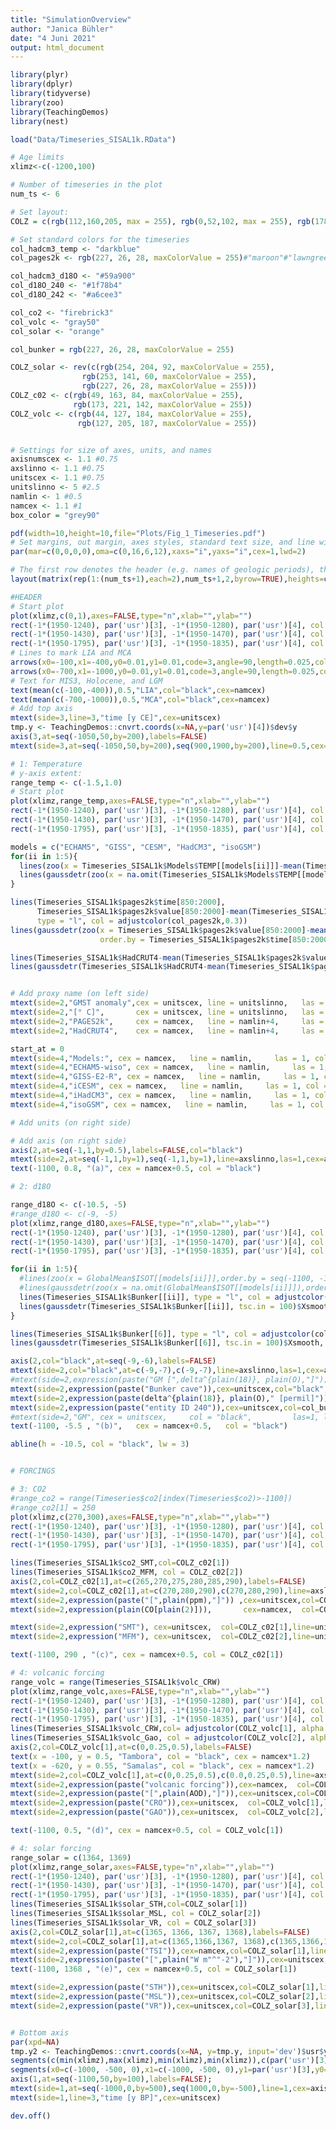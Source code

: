 ```yaml
---
title: "SimulationOverview"
author: "Janica Bühler"
date: "4 Juni 2021"
output: html_document
---
```


```r
library(plyr)
library(dplyr)
library(tidyverse)
library(zoo)
library(TeachingDemos)
library(nest)

```

```r
load("Data/Timeseries_SISAL1k.RData")

# Age limits
xlimz<-c(-1200,100)

# Number of timeseries in the plot
num_ts <- 6

# Set layout:
COLZ = c(rgb(112,160,205, max = 255), rgb(0,52,102, max = 255), rgb(178,178,178, max = 255),rgb(0,121,0, max = 255), rgb(196,121,0, max = 255))

# Set standard colors for the timeseries
col_hadcm3_temp <- "darkblue"
col_pages2k <- rgb(227, 26, 28, maxColorValue = 255)#"maroon"#"lawngreen"

col_hadcm3_d18O <- "#59a900"
col_d18O_240 <- "#1f78b4"
col_d18O_242 <- "#a6cee3"

col_co2 <- "firebrick3"
col_volc <- "gray50"
col_solar <- "orange"

col_bunker = rgb(227, 26, 28, maxColorValue = 255)

COLZ_solar <- rev(c(rgb(254, 204, 92, maxColorValue = 255),
                rgb(253, 141, 60, maxColorValue = 255),
                rgb(227, 26, 28, maxColorValue = 255)))
COLZ_c02 <- c(rgb(49, 163, 84, maxColorValue = 255),
              rgb(173, 221, 142, maxColorValue = 255))
COLZ_volc <- c(rgb(44, 127, 184, maxColorValue = 255),
               rgb(127, 205, 187, maxColorValue = 255))


# Settings for size of axes, units, and names
axisnumscex <- 1.1 #0.75
axslinno <- 1.1 #0.75
unitscex <- 1.1 #0.75
unitslinno <- 5 #2.5
namlin <- 1 #0.5
namcex <- 1.1 #1
box_color = "grey90"
```


```r
pdf(width=10,height=10,file="Plots/Fig_1_Timeseries.pdf")
# Set margins, out margin, axes styles, standard text size, and line width
par(mar=c(0,0,0,0),oma=c(0,16,6,12),xaxs="i",yaxs="i",cex=1,lwd=2)

# The first row denotes the header (e.g. names of geologic periods), the remaining rows correspond to the individual timeseries plots
layout(matrix(rep(1:(num_ts+1),each=2),num_ts+1,2,byrow=TRUE),heights=c(0.2,1,1,1))

#HEADER
# Start plot
plot(xlimz,c(0,1),axes=FALSE,type="n",xlab="",ylab="")
rect(-1*(1950-1240), par('usr')[3], -1*(1950-1280), par('usr')[4], col = box_color, border = NA)
rect(-1*(1950-1430), par('usr')[3], -1*(1950-1470), par('usr')[4], col = box_color, border = NA)
rect(-1*(1950-1795), par('usr')[3], -1*(1950-1835), par('usr')[4], col = box_color, border = NA)
# Lines to mark LIA and MCA
arrows(x0=-100,x1=-400,y0=0.01,y1=0.01,code=3,angle=90,length=0.025,col="black")
arrows(x0=-700,x1=-1000,y0=0.01,y1=0.01,code=3,angle=90,length=0.025,col="black")
# Text for MIS3, Holocene, and LGM
text(mean(c(-100,-400)),0.5,"LIA",col="black",cex=namcex)
text(mean(c(-700,-1000)),0.5,"MCA",col="black",cex=namcex)
# Add top axis
mtext(side=3,line=3,"time [y CE]",cex=unitscex)
tmp.y <- TeachingDemos::cnvrt.coords(x=NA,y=par('usr')[4])$dev$y
axis(3,at=seq(-1050,50,by=200),labels=FALSE)
mtext(side=3,at=seq(-1050,50,by=200),seq(900,1900,by=200),line=0.5,cex=axisnumscex)

# 1: Temperature
# y-axis extent:
range_temp <- c(-1.5,1.0)
# Start plot
plot(xlimz,range_temp,axes=FALSE,type="n",xlab="",ylab="")
rect(-1*(1950-1240), par('usr')[3], -1*(1950-1280), par('usr')[4], col = box_color, border = NA)
rect(-1*(1950-1430), par('usr')[3], -1*(1950-1470), par('usr')[4], col = box_color, border = NA)
rect(-1*(1950-1795), par('usr')[3], -1*(1950-1835), par('usr')[4], col = box_color, border = NA)

models = c("ECHAM5", "GISS", "CESM", "HadCM3", "isoGSM")
for(ii in 1:5){
  lines(zoo(x = Timeseries_SISAL1k$Models$TEMP[[models[ii]]]-mean(Timeseries_SISAL1k$Models$TEMP[[models[ii]]],na.rm = T),order.by = seq(-1100, -100,by=1)), type ="l", col = adjustcolor(COLZ[ii],0.3))
  lines(gaussdetr(zoo(x = na.omit(Timeseries_SISAL1k$Models$TEMP[[models[ii]]]-mean(Timeseries_SISAL1k$Models$TEMP[[models[ii]]],na.rm = T)),order.by = seq(-1100, -100,by=1)[!is.na(Timeseries_SISAL1k$Models$TEMP[[models[ii]]])]), tsc.in = 100)$Xsmooth, type ="l", col = COLZ[ii])
}

lines(Timeseries_SISAL1k$pages2k$time[850:2000], 
      Timeseries_SISAL1k$pages2k$value[850:2000]-mean(Timeseries_SISAL1k$pages2k$value[c(850:1850)]), 
      type = "l", col = adjustcolor(col_pages2k,0.3))
lines(gaussdetr(zoo(x = Timeseries_SISAL1k$pages2k$value[850:2000]-mean(Timeseries_SISAL1k$pages2k$value[c(850:1850)]),
                    order.by = Timeseries_SISAL1k$pages2k$time[850:2000]), tsc.in = 100)$Xsmooth,type = "l", col = col_pages2k, lw = 3)

lines(Timeseries_SISAL1k$HadCRUT4-mean(Timeseries_SISAL1k$pages2k$value[c(850:1850)]), type = "l", col = adjustcolor("black", 0.3))
lines(gaussdetr(Timeseries_SISAL1k$HadCRUT4-mean(Timeseries_SISAL1k$pages2k$value[c(850:1850)]), tsc.in = 100)$Xsmooth, type = "l", col = "black", lw = 3)


# Add proxy name (on left side)
mtext(side=2,"GMST anomaly",cex = unitscex, line = unitslinno,   las = 1, col = "black",         at = 1)
mtext(side=2,"[° C]",       cex = unitscex, line = unitslinno,   las = 1, col = "black",         at = 0.5)
mtext(side=2,"PAGES2k",     cex = namcex,   line = namlin+4,     las = 1, col = col_pages2k,     at = -0)
mtext(side=2,"HadCRUT4",    cex = namcex,   line = namlin+4,     las = 1, col = "black",         at = -0.5)

start_at = 0
mtext(side=4,"Models:", cex = namcex,   line = namlin,     las = 1, col = "black", at = start_at+0.5)
mtext(side=4,"ECHAM5-wiso", cex = namcex,   line = namlin,     las = 1, col = COLZ[1], at = start_at)
mtext(side=4,"GISS-E2-R", cex = namcex,   line = namlin,     las = 1, col = COLZ[2], at = start_at-0.5)
mtext(side=4,"iCESM", cex = namcex,   line = namlin,     las = 1, col = COLZ[3], at = start_at-1)
mtext(side=4,"iHadCM3", cex = namcex,   line = namlin,     las = 1, col = COLZ[4], at = start_at-1.5)
mtext(side=4,"isoGSM", cex = namcex,   line = namlin,     las = 1, col = COLZ[5], at = start_at-2)

# Add units (on right side)

# Add axis (on right side)
axis(2,at=seq(-1,1,by=0.5),labels=FALSE,col="black")
mtext(side=2,at=seq(-1,1,by=1),seq(-1,1,by=1),line=axslinno,las=1,cex=axisnumscex,col="black")
text(-1100, 0.8, "(a)", cex = namcex+0.5, col = "black")

# 2: d18O

range_d18O <- c(-10.5, -5)
#range_d18O <- c(-9, -5)
plot(xlimz,range_d18O,axes=FALSE,type="n",xlab="",ylab="")
rect(-1*(1950-1240), par('usr')[3], -1*(1950-1280), par('usr')[4], col = box_color, border = NA)
rect(-1*(1950-1430), par('usr')[3], -1*(1950-1470), par('usr')[4], col = box_color, border = NA)
rect(-1*(1950-1795), par('usr')[3], -1*(1950-1835), par('usr')[4], col = box_color, border = NA)

for(ii in 1:5){
  #lines(zoo(x = GlobalMean$ISOT[[models[ii]]],order.by = seq(-1100, -100,by=1)), type ="l", col = adjustcolor(COLZ[ii],0.3))
  #lines(gaussdetr(zoo(x = na.omit(GlobalMean$ISOT[[models[ii]]]),order.by = seq(-1100, -100,by=1)[!is.na(GlobalMean$ISOT[[models[ii]]])]), tsc.in = 100)$Xsmooth, type ="l", col = COLZ[ii])
  lines(Timeseries_SISAL1k$Bunker[[ii]], type = "l", col = adjustcolor(COLZ[ii], 0.3))
  lines(gaussdetr(Timeseries_SISAL1k$Bunker[[ii]], tsc.in = 100)$Xsmooth, type = "l", col = COLZ[ii])
}

lines(Timeseries_SISAL1k$Bunker[[6]], type = "l", col = adjustcolor(col_bunker, 0.3))
lines(gaussdetr(Timeseries_SISAL1k$Bunker[[6]], tsc.in = 100)$Xsmooth, type = "l", col = col_bunker)

axis(2,col="black",at=seq(-9,-6),labels=FALSE)
mtext(side=2,col="black",at=c(-9,-7),c(-9,-7),line=axslinno,las=1,cex=axisnumscex)
#mtext(side=2,expression(paste("GM [",delta^{plain(18)}, plain(O),"]")),cex=unitscex,col="black",line=unitslinno,las=1, at = -8.5)
mtext(side=2,expression(paste("Bunker cave")),cex=unitscex,col="black",line=unitslinno,las=1, at = -5.5)
mtext(side=2,expression(paste(delta^{plain(18)}, plain(O)," [permil]")),cex=unitscex,col="black",line=unitslinno,las=1, at = -6.75)
mtext(side=2,expression(paste("entity ID 240")),cex=unitscex,col=col_bunker,line=unitslinno,las=1, at = -8)
#mtext(side=2,"GM", cex = unitscex,     col = "black",         las=1, line = unitslinno,  at = -8.5)
text(-1100, -5.5 , "(b)",   cex = namcex+0.5,   col = "black")

abline(h = -10.5, col = "black", lw = 3)


# FORCINGS

# 3: CO2
#range_co2 = range(Timeseries$co2[index(Timeseries$co2)>-1100])
#range_co2[1] = 250
plot(xlimz,c(270,300),axes=FALSE,type="n",xlab="",ylab="")
rect(-1*(1950-1240), par('usr')[3], -1*(1950-1280), par('usr')[4], col = box_color, border = NA)
rect(-1*(1950-1430), par('usr')[3], -1*(1950-1470), par('usr')[4], col = box_color, border = NA)
rect(-1*(1950-1795), par('usr')[3], -1*(1950-1835), par('usr')[4], col = box_color, border = NA)

lines(Timeseries_SISAL1k$co2_SMT,col=COLZ_c02[1])
lines(Timeseries_SISAL1k$co2_MFM, col = COLZ_c02[2])
axis(2,col=COLZ_c02[1],at=c(265,270,275,280,285,290),labels=FALSE)
mtext(side=2,col=COLZ_c02[1],at=c(270,280,290),c(270,280,290),line=axslinno,las=1,cex=axisnumscex)
mtext(side=2,expression(paste("[",plain(ppm),"]")) ,cex=unitscex,col=COLZ_c02[1],line=unitslinno,las=1, at = 280)
mtext(side=2,expression(plain(CO[plain(2)])),       cex=namcex,  col=COLZ_c02[1],line=unitslinno,    las=1, at = 290)

mtext(side=2,expression("SMT"), cex=unitscex,  col=COLZ_c02[1],line=unitslinno+6,    las=1, at = 290)
mtext(side=2,expression("MFM"), cex=unitscex,  col=COLZ_c02[2],line=unitslinno+6,    las=1, at = 283)

text(-1100, 290 , "(c)", cex = namcex+0.5, col = COLZ_c02[1])

# 4: volcanic forcing
range_volc = range(Timeseries_SISAL1k$volc_CRW)
plot(xlimz,range_volc,axes=FALSE,type="n",xlab="",ylab="")
rect(-1*(1950-1240), par('usr')[3], -1*(1950-1280), par('usr')[4], col = box_color, border = NA)
rect(-1*(1950-1430), par('usr')[3], -1*(1950-1470), par('usr')[4], col = box_color, border = NA)
rect(-1*(1950-1795), par('usr')[3], -1*(1950-1835), par('usr')[4], col = box_color, border = NA)
lines(Timeseries_SISAL1k$volc_CRW,col= adjustcolor(COLZ_volc[1], alpha.f = 0.8))
lines(Timeseries_SISAL1k$volc_Gao, col = adjustcolor(COLZ_volc[2], alpha.f = 0.8))
axis(2,col=COLZ_volc[1],at=c(0,0.25,0.5),labels=FALSE)
text(x = -100, y = 0.5, "Tambora", col = "black", cex = namcex*1.2)
text(x = -620, y = 0.55, "Samalas", col = "black", cex = namcex*1.2)
mtext(side=2,col=COLZ_volc[1],at=c(0,0.25,0.5),c(0.0,0.25,0.5),line=axslinno,las=1,cex=axisnumscex)
mtext(side=2,expression(paste("volcanic forcing")),cex=namcex,  col=COLZ_volc[1],line=unitslinno,las=1, at = 0.5)
mtext(side=2,expression(paste("[",plain(AOD),"]")),cex=unitscex,col=COLZ_volc[1],line=unitslinno,las=1, at = 0.375)
mtext(side=2,expression(paste("CRO")),cex=unitscex,  col=COLZ_volc[1],line=unitslinno+6,las=1, at = 0.25)
mtext(side=2,expression(paste("GAO")),cex=unitscex,  col=COLZ_volc[2],line=unitslinno+6,las=1, at = 0.125)

text(-1100, 0.5, "(d)", cex = namcex+0.5, col = COLZ_volc[1])

# 4: solar forcing
range_solar = c(1364, 1369)
plot(xlimz,range_solar,axes=FALSE,type="n",xlab="",ylab="")
rect(-1*(1950-1240), par('usr')[3], -1*(1950-1280), par('usr')[4], col = box_color, border = NA)
rect(-1*(1950-1430), par('usr')[3], -1*(1950-1470), par('usr')[4], col = box_color, border = NA)
rect(-1*(1950-1795), par('usr')[3], -1*(1950-1835), par('usr')[4], col = box_color, border = NA)
lines(Timeseries_SISAL1k$solar_STH,col=COLZ_solar[1])
lines(Timeseries_SISAL1k$solar_MSL, col = COLZ_solar[2])
lines(Timeseries_SISAL1k$solar_VR, col = COLZ_solar[3])
axis(2,col=COLZ_solar[1],at=c(1365, 1366, 1367, 1368),labels=FALSE)
mtext(side=2,col=COLZ_solar[1],at=c(1365,1366,1367, 1368),c(1365,1366,1367, 1368),line=axslinno,las=1,cex=axisnumscex)
mtext(side=2,expression(paste("TSI")),cex=namcex,col=COLZ_solar[1],line=unitslinno,las=1, at = 1367)
mtext(side=2,expression(paste("[",plain("W m"^"-2"),"]")),cex=unitscex,col=COLZ_solar[1],line=unitslinno,las=1, at = 1366)
text(-1100, 1368 , "(e)", cex = namcex+0.5, col = COLZ_solar[1])

mtext(side=2,expression(paste("STH")),cex=unitscex,col=COLZ_solar[1],line=unitslinno+6,las=1, at = 1367)
mtext(side=2,expression(paste("MSL")),cex=unitscex,col=COLZ_solar[2],line=unitslinno+6,las=1, at = 1366)
mtext(side=2,expression(paste("VR")),cex=unitscex,col=COLZ_solar[3],line=unitslinno+6,las=1, at = 1365)


# Bottom axis
par(xpd=NA)
tmp.y2 <- TeachingDemos::cnvrt.coords(x=NA, y=tmp.y, input='dev')$usr$y
segments(c(min(xlimz),max(xlimz),min(xlimz),min(xlimz)),c(par('usr')[3],par('usr')[3],par('usr')[3],tmp.y2),c(par('usr')[1],par('usr')[2],max(xlimz),max(xlimz)),c(tmp.y2,tmp.y2,par('usr')[3],tmp.y2))
segments(x0=c(-1000, -500, 0),x1=c(-1000, -500, 0),y1=par('usr')[3],y0=1*tmp.y2,lty=2,col="grey")
axis(1,at=seq(-1100,50,by=100),labels=FALSE);
mtext(side=1,at=seq(-1000,0,by=500),seq(1000,0,by=-500),line=1,cex=axisnumscex)
mtext(side=1,line=3,"time [y BP]",cex=unitscex)

dev.off()
```

